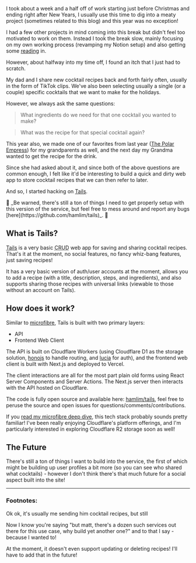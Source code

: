 I took about a week and a half off of work starting just before Christmas and
ending right after New Years, I usually use this time to dig into a meaty
project (sometimes related to this blog) and this year was no exception!

I had a few other projects in mind coming into this break but didn't feel too
motivated to work on them. Instead I took the break slow, mainly focusing on my
own working process (revamping my Notion setup) and also getting some
[reading](/bookshelf) in.

However, about halfway into my time off, I found an itch that I just had to
scratch.

My dad and I share new cocktail recipes back and forth fairly
often<FootnoteRef id="1"/>, usually in the form of TikTok clips. We've also been
selecting usually a single (or a couple) specific cocktails that we want to make
for the holidays.

However, we always ask the same questions:

> What ingredients do we need for that one cocktail you wanted to make?

> What was the recipe for that special cocktail again?

This year also, we made one of our favorites from last year
([The Polar Empress](https://tails-theta.vercel.app/recipe/1)) for my
grandparents as well, and the next day my Grandma wanted to get the recipe for
the drink.

Since she had asked about it, and since both of the above questions are common
enough, I felt like it'd be interesting to build a quick and dirty web app to
store cocktail recipes that we can then refer to later<FootnoteRef id="2" />.

And so, I started hacking on [Tails](https://tails-theta.vercel.app/).

<Callout>
🚧 _Be warned, there's still a ton of things I need to get properly
setup with this version of the service, but feel free to mess around and report
any bugs [here](https://github.com/hamlim/tails)_. 🚧
</Callout>

## What is Tails?

[Tails](https://tails-theta.vercel.app/) is a very basic
<abbr title="Create Read Update Delete">CRUD</abbr><FootnoteRef id="3" /> web
app for saving and sharing cocktail recipes. That's it at the moment, no social
features, no fancy whiz-bang features, just saving recipes!

It has a very basic version of auth/user accounts at the moment, allows you to
add a recipe (with a title, description, steps, and ingredients), and also
supports sharing those recipes with universal links (viewable to those without
an account on Tails).

## How does it work?

Similar to [microfibre](/blog/2023/november/project-deep-dive-microfibre), Tails is
built with two primary layers:

- API
- Frontend Web Client

The API is built on Cloudflare Workers (using Cloudflare D1 as the storage
solution, [honojs](https://hono.dev/) to handle routing, and
[lucia](https://v3.lucia-auth.com/) for auth), and the frontend web client is
built with Next.js and deployed to Vercel.

The client interactions are all for the most part plain old forms using React
Server Components and Server Actions. The Next.js server then interacts with the
API hosted on Cloudflare.

The code is fully open source and available here:
[hamlim/tails](https://github.com/hamlim/tails), feel free to peruse the source
and open issues for questions/comments/contributions.

If you
[read my microfibre deep dive](/blog/2023/november/project-deep-dive-microfibre),
this tech stack probably sounds pretty familiar! I've been really enjoying
Cloudflare's platform offerings, and I'm particularly interested in exploring
Cloudflare R2 storage soon as well!

<Spacer />

## The Future

There's still a ton of things I want to build into the service, the first of
which might be building up user profiles a bit more (so you can see who shared
what cocktails) - however I don't think there's that much future for a social
aspect built into the site!

<Spacer />

---

<Spacer />

### Footnotes:

<Footnote id="1">Ok ok, it's usually me sending him cocktail recipes, but
still</Footnote>

<Footnote id="2">Now I know you're saying "but matt, there's a dozen such
services out there for this use case, why build yet another one?" and to that I
say - because I wanted to!</Footnote>

<Footnote id="3">At the moment, it doesn't even support updating or deleting
recipes! I'll have to add that in the future!</Footnote>
